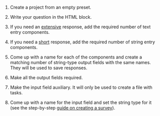 <Cut title="How do I create a simple survey with no options, where the Toloker answers an open-ended question?">

1. Create a project from an empty preset.

1. Write your question in the HTML block.

1. If you need an [extensive](https://toloka.ai/en/docs/guide/concepts/t-components/text) response, add the required number of text entry components.

1. If you need a [short](https://toloka.ai/en/docs/guide/concepts/t-components/string) response, add the required number of string entry components.

1. Come up with a name for each of the components and create a matching number of string-type output fields with the same names. They will be used to save responses.

1. Make all the output fields required.

1. Make the input field auxiliary. It will only be used to create a file with tasks.

1. Come up with a name for the input field and set the string type for it (see the step-by-step [guide on creating a survey](https://toloka.ai/en/docs/guide/tutorials/questionnaire-toloka)).

</Cut>